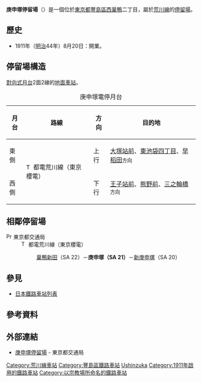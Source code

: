 {{NoteTA|1 = zh:庚申塚站; zh-cn:庚申塚站; zh-tw:庚申塚車站; zh-hk:庚申塚站; }}
{{日本車站資訊
|公司色       = #009f40
|文字色     = 
|站名       = 庚申塚停留場
|圖片       = Toden Koshinzuka sta 001.jpg
|pxl        = 
|圖片說明   = 
|日文原名   = 庚申塚
|平假名   = こうしんづか
|羅馬拼音   = Kōshinzuka
|副站名    = 
|電報略號   = 
|所在地     = {{JPN}}[[東京都|東京都]][[豐島區|豐島區]][[西巢鴨|西巢鴨]]二丁目
|車站構造     = [[地面車站|地面車站]]
|月台配置     = 2面2線
|啟用年月日 = 1911年（[[明治|明治]]34年）8月20日
|廢站年月日 = 
|乘客人數   = 
|上下車人次   = 
|統計年度   = 
|轉車       = 
|備註       = 
|adjacent = {{Adjacent stations|system=東京都電車|line=SA|left=新庚申塚|right=巢鴨新田|note-left=SA 20<br />0.2km|note-mid={{車站編號r|SA|21|#ee86a7|4}}<br />距離[[三之輪橋停留場|三之輪橋]]7.8km|note-right=SA 22<br />0.5km}}
}}
'''庚申塚停留場'''（{{jpn|j=庚申塚停留場|hg=こうしんづかていりゅうじょ|rm=Kōshinzuka teiryūjo|f=y}}）是一個位於[[東京都|東京都]][[豐島區|豐島區]][[西巢鴨|西巢鴨]]二丁目，屬於[[荒川線|荒川線]]的[[鐵路車站|停留場]]。
== 歷史 ==
* 1911年（[[明治|明治]]44年）8月20日：開業。

== 停留場構造 ==
[[對向式月台|對向式月台]]2面2線的[[地面車站|地面車站]]。
{| class="wikitable"
|+ 庚申塚電停月台
|-
!月台!!路線!!方向!!目的地
|-
! 東側
| rowspan=2|[[File:Tokyo_Sakura_Tram_symbol.svg|15px]] 都電荒川線（東京櫻電）
| 上行
| [[大塚站_(東京都)#東京都交通局|大塚站前]]、[[東池袋四丁目停留場|東池袋四丁目]]、[[早稻田停留場|早稻田]]<small>方向</small>
|-
! 西側
| 下行 
| [[王子站#東京都交通局|王子站前]]、[[熊野前站#都電荒川線|熊野前]]、[[三之輪橋停留場|三之輪橋]]<small>方向</small>
|}
==相鄰停留場==
; [[File:PrefSymbol-Tokyo.svg|15px]] 東京都交通局
: [[File:Tokyo_Sakura_Tram_symbol.svg|15px]] 都電荒川線（東京櫻電）
:: [[巢鴨新田停留場|巢鴨新田]]（SA 22）－'''庚申塚（SA 21）'''－[[新庚申塚停留場|新庚申塚]]（SA 20）
== 參見 ==
{{Commonscat|Kōshinzuka Station}}
* [[日本鐵路車站列表|日本鐵路車站列表]]
== 參考資料 ==
{{Reflist}}
== 外部連結 ==
* [https://www.kotsu.metro.tokyo.jp/toden/stations/koshinzuka/ 庚申塚停留場] {{Wayback|url=https://www.kotsu.metro.tokyo.jp/toden/stations/koshinzuka/ |date=20200404151543 }} - 東京都交通局

{{都電荒川線}}
{{DEFAULTSORT:Koshizuka}}
[[Category:荒川線車站|Category:荒川線車站]]
[[Category:豐島區鐵路車站|Category:豐島區鐵路車站]]
[[Category:日本鐵路車站_Ko|Ushinzuka]]
[[Category:1911年啟用的鐵路車站|Category:1911年啟用的鐵路車站]]
[[Category:以宗教場所命名的鐵路車站|Category:以宗教場所命名的鐵路車站]]